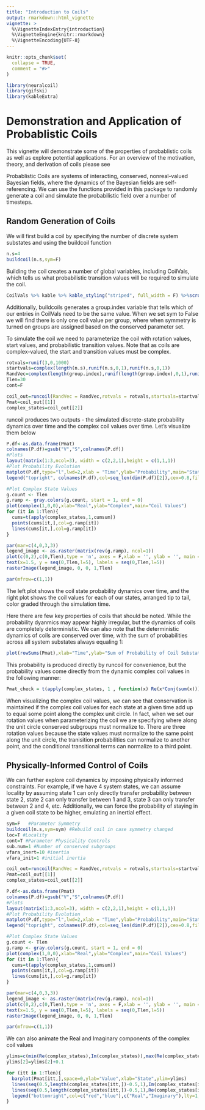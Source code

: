 ```yaml
---
title: "Introduction to Coils"
output: rmarkdown::html_vignette
vignette: >
  %\VignetteIndexEntry{introduction}
  %\VignetteEngine{knitr::rmarkdown}
  %\VignetteEncoding{UTF-8}
---
```


```r
knitr::opts_chunk$set(
  collapse = TRUE,
  comment = "#>"
)
```

```r
library(neuralcoil)
library(gifski)
library(kableExtra)
```

# Demonstration and Application of Probablistic Coils

This vignette will demonstrate some of the properties of probablistic coils as well as explore potential applications. For an overview of the motivation, theory, and derivation of coils please see <insert_link>


Probablistic Coils are systems of interacting, conserved, nonreal-valued Bayesian fields, where the dynamics of the Bayesian fields are self-referencing. We can use the functions provided in this package to randomly generate a coil and simulate the probabilistic field over a number of timesteps. 

## Random Generation of Coils

We will first build a coil by specifying the number of discrete system substates and using the buildcoil function

```r
n.s=4
buildcoil(n.s,sym=F)
```

Building the coil creates a number of global variables, including CoilVals, which tells us what probabilistic transition values will be required to simulate the coil.
```r
CoilVals %>% kable %>% kable_styling("striped", full_width = F) %>%scroll_box(height='250px')
```

Additionally, buildcoils generates a group.index variable that tells which of our entries in CoilVals need to be the same value. When we set sym to False we will find there is only one coil value per group, where when symmetry is turned on groups are assigned based on the conserved parameter set. 

To simulate the coil we need to parameterize the coil with rotation values, start values, and probabilistic transition values. Note that as coils are complex-valued, the start and transition values must be complex. 
```r
rotvals=runif(3,0,1000)
startvals=complex(length(n.s),runif(n.s,0,1),runif(n.s,0,1))
RandVec=complex(length(group.index),runif(length(group.index),0,1),runif(length(group.index),0,1))
Tlen=30
cont=F

coil_out=runcoil(RandVec = RandVec,rotvals = rotvals,startvals=startvals)
Pmat=coil_out[[1]]
complex_states=coil_out[[2]]
```

runcoil produces two outputs - the simulated discrete-state probability dynamics over time and the complex coil values over time. Let's visualize them below

```r
P.df<-as.data.frame(Pmat)
colnames(P.df)=gsub("V","S",colnames(P.df))
#Plots
layout(matrix(1:3,ncol=3), width = c(2,2,1),height = c(1,1,1))
#Plot Probability Evolution
matplot(P.df,type="l",lwd=2,xlab = "Time",ylab="Probability",main="State Probability Dynamics")
legend("topright", colnames(P.df),col=seq_len(dim(P.df)[2]),cex=0.8,fill=seq_len(dim(P.df)[2]))

#Plot Complex State Values
g.count <- Tlen
g.ramp <- gray.colors(g.count, start = 1, end = 0)
plot(complex(1,0,0),xlab="Real",ylab="Complex",main="Coil Values")
for (it in 1:Tlen){
  cums=t(apply(complex_states,1,cumsum))
  points(cums[it,],col=g.ramp[it])
  lines(cums[it,],col=g.ramp[it])
}

par(mar=c(4,0,3,3))
legend_image <- as.raster(matrix(rev(g.ramp), ncol=1))
plot(c(0,2),c(0,Tlen),type = 'n', axes = F,xlab = '', ylab = '', main = 'Time')
text(x=1.5, y = seq(0,Tlen,l=5), labels = seq(0,Tlen,l=5))
rasterImage(legend_image, 0, 0, 1,Tlen)

par(mfrow=c(1,1))
```
The left plot shows the coil state probability dynamics over time, and the right plot shows the coil values for each of our states, arranged tip to tail, color graded through the simulation time. 

Here there are few key properties of coils that should be noted. While the probability dyanmics may appear highly irregular, but the dynamics of coils are completely deterministic. We can also note that the deterministic dynamics of coils are conserved over time, with the sum of probabilities across all system substates always equaling 1:

```r
plot(rowSums(Pmat),xlab="Time",ylab="Sum of Probability of Coil Substates",ylim=c(0.990,1.010))
```

This probability is produced directly by runcoil for convenience, but the probability values come directly from the dynamic complex coil values in the following manner:

```r
Pmat_check = t(apply(complex_states, 1 , function(x) Re(x*Conj(sum(x)))))
```

When visualizing the complex coil values, we can see that conservation is maintained if the complex coil values for each state at a given time add up to equal some point along the complex unit circle. In fact, when we set our rotation values when parameterizing the coil we are specifying where along the unit circle conserved subgroups must normalize to. There are three rotation values because the state values must normalize to the same point along the unit circle, the tranisition probabilities can normalize to another point, and the conditional transitional terms can normalize to a third point.  

## Physically-Informed Control of Coils

We can further explore coil dynamics by imposing physically informed constraints. For example, if we have 4 system states, we can assume locality by assuming state 1 can only directly transfer probability between state 2, state 2 can only transfer between 1 and 3, state 3 can only transfer between 2 and 4, etc. Additionally, we can force the probability of staying in a given coil state to be higher, emulating an inertial effect.

```r
sym=F   #Parameter Symmetry
buildcoil(n.s,sym=sym) #Rebuild coil in case symmetry changed
loc=T #Locality
cont=T #Parameter Physicality Controls
sub.num=1 #Number of conserved subgroups
vfara_inert=10 #inertia
vfara_init=1 #initial inertia

coil_out=runcoil(RandVec = RandVec,rotvals = rotvals,startvals=startvals)
Pmat=coil_out[[1]]
complex_states=coil_out[[2]]

P.df<-as.data.frame(Pmat)
colnames(P.df)=gsub("V","S",colnames(P.df))
#Plots
layout(matrix(1:3,ncol=3), width = c(2,2,1),height = c(1,1,1))
#Plot Probability Evolution
matplot(P.df,type="l",lwd=2,xlab = "Time",ylab="Probability",main="State Probability Dynamics")
legend("topright", colnames(P.df),col=seq_len(dim(P.df)[2]),cex=0.8,fill=seq_len(dim(P.df)[2]))

#Plot Complex State Values
g.count <- Tlen
g.ramp <- gray.colors(g.count, start = 1, end = 0)
plot(complex(1,0,0),xlab="Real",ylab="Complex",main="Coil Values")
for (it in 1:Tlen){
  cums=t(apply(complex_states,1,cumsum))
  points(cums[it,],col=g.ramp[it])
  lines(cums[it,],col=g.ramp[it])
}

par(mar=c(4,0,3,3))
legend_image <- as.raster(matrix(rev(g.ramp), ncol=1))
plot(c(0,2),c(0,Tlen),type = 'n', axes = F,xlab = '', ylab = '', main = 'Time')
text(x=1.5, y = seq(0,Tlen,l=5), labels = seq(0,Tlen,l=5))
rasterImage(legend_image, 0, 0, 1,Tlen)

par(mfrow=c(1,1))
```

We can also animate the Real and Imaginary components of the complex coil values
```r
ylims=c(min(Re(complex_states),Im(complex_states)),max(Re(complex_states),Im(complex_states)))
ylims[2]=ylims[2]+0.1

for (itt in 1:Tlen){
  barplot(Pmat[itt,],space=0,ylab="Value",xlab="State",ylim=ylims)
  lines(seq(0.5,length(complex_states[itt,])-0.5,1),Im(complex_states[itt,]),col="blue",lwd=2)
  lines(seq(0.5,length(complex_states[itt,])-0.5,1),Re(complex_states[itt,]),col="red",lwd=2)
  legend("bottomright",col=c("red","blue"),c("Real","Imaginary"),lty=1,lwd=2)
}

```

